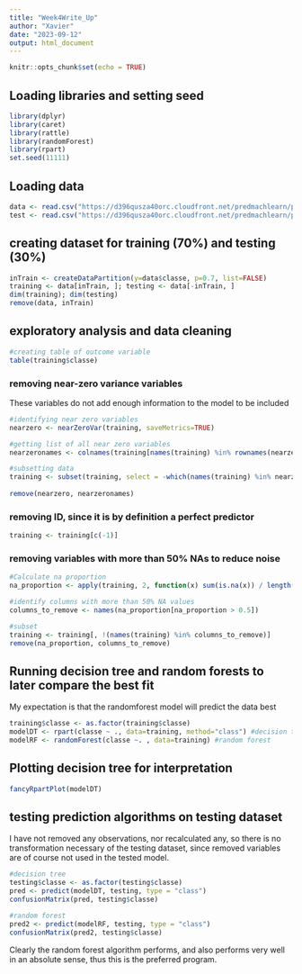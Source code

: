 ```yaml
---
title: "Week4Write_Up"
author: "Xavier"
date: "2023-09-12"
output: html_document
---
```


```r
knitr::opts_chunk$set(echo = TRUE)
```

## Loading libraries and setting seed 

```r
library(dplyr)
library(caret)
library(rattle)
library(randomForest)
library(rpart)
set.seed(11111)

```

## Loading data

```r
data <- read.csv("https://d396qusza40orc.cloudfront.net/predmachlearn/pml-training.csv")
test <- read.csv("https://d396qusza40orc.cloudfront.net/predmachlearn/pml-testing.csv")

```

## creating dataset for training (70%) and testing (30%)
```r
inTrain <- createDataPartition(y=data$classe, p=0.7, list=FALSE)
training <- data[inTrain, ]; testing <- data[-inTrain, ]
dim(training); dim(testing)
remove(data, inTrain)
```

## exploratory analysis and data cleaning
```r
#creating table of outcome variable 
table(training$classe)

```
### removing near-zero variance variables 
These variables do not add enough information to the model to be included
```r
#identifying near zero variables
nearzero <- nearZeroVar(training, saveMetrics=TRUE)

#getting list of all near zero variables
nearzeronames <- colnames(training[names(training) %in% rownames(nearzero)[nearzero$nzv==T]])

#subsetting data
training <- subset(training, select = -which(names(training) %in% nearzeronames))
 
remove(nearzero, nearzeronames)
```


### removing ID, since it is by definition a perfect predictor
```r
training <- training[c(-1)]
```

### removing variables with more than 50% NAs to reduce noise 
```r
#Calculate na proportion
na_proportion <- apply(training, 2, function(x) sum(is.na(x)) / length(x))

#identify columns with more than 50% NA values
columns_to_remove <- names(na_proportion[na_proportion > 0.5])

#subset
training <- training[, !(names(training) %in% columns_to_remove)]
remove(na_proportion, columns_to_remove)
```


## Running decision tree and random forests to later compare the best fit 

My expectation is that the randomforest model will predict the data best

```r
training$classe <- as.factor(training$classe)
modelDT <- rpart(classe ~ ., data=training, method="class") #decision tree
modelRF <- randomForest(classe ~. , data=training) #random forest
```


## Plotting decision tree for interpretation
```r
fancyRpartPlot(modelDT)
```

## testing prediction algorithms on testing dataset 
I have not removed any observations, nor recalculated any, so there is no transformation necessary of the testing dataset, since removed variables are of course not used in the tested model. 

```r
#decision tree
testing$classe <- as.factor(testing$classe)
pred <- predict(modelDT, testing, type = "class")
confusionMatrix(pred, testing$classe)

#random forest
pred2 <- predict(modelRF, testing, type = "class")
confusionMatrix(pred2, testing$classe)
```

Clearly the random forest algorithm performs, and also performs very well in an absolute sense, thus this is the preferred program. 